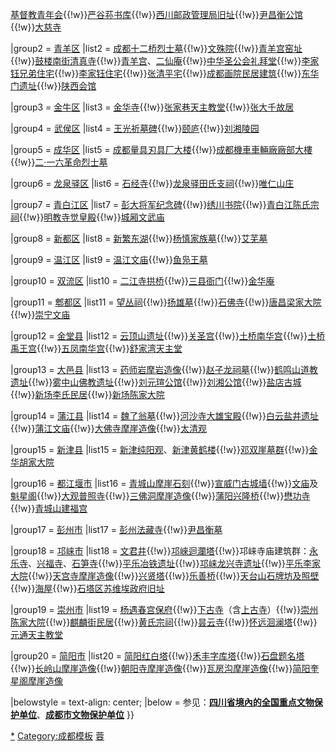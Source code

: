 {{Navbox
|name = 成都市境内的四川省文物保护单位
|title = [[四川省文物保护单位|成都市境内的四川省文物保护单位]]
|style = text-align: left;
|state = {{{state<includeonly>|collapsed</includeonly>}}}

|group1 = [[锦江区]]
|list1 = [[李劼人故居]]{{!w}}[[成都基督教青年会|基督教青年会]]{{!w}}[[严谷荪书库]]{{!w}}[[西川邮政管理局旧址]]{{!w}}[[尹昌衡公馆]]{{!w}}[[大慈寺 (成都)|大慈寺]]

|group2 = [[青羊区]]
|list2 = [[成都十二桥烈士墓]]{{!w}}[[文殊院]]{{!w}}[[青羊宫窑址]]{{!w}}[[鼓楼南街清真寺]]{{!w}}[[青羊宫]]、[[二仙庵]]{{!w}}[[上翔堂|中华圣公会礼拜堂]]{{!w}}[[李家钰兄弟住宅]]{{!w}}[[李家钰住宅]]{{!w}}[[张清平宅]]{{!w}}[[成都画院民居建筑]]{{!w}}[[东华门遗址]]{{!w}}[[成都陕西会馆|陕西会馆]]

|group3 = [[金牛区]]
|list3 =  [[金华寺]]{{!w}}[[张家巷天主教堂]]{{!w}}[[张大千故居]]

|group4 = [[武侯区]]
|list4 = [[王光祈墓碑]]{{!w}}[[颐庐]]{{!w}}[[刘湘陵园]]


|group5 = [[成华区]]
|list5 = [[成都量具刃具厂大楼]]{{!w}}[[成都機車車輛廠廠部大樓]]{{!w}}[[二·一六革命烈士墓]]

|group6 = [[龙泉驿区]]
|list6 = [[石经寺]]{{!w}}[[龙泉驿田氏支祠]]{{!w}}[[唯仁山庄]]

|group7 = [[青白江区]]
|list7 = [[彭大将军纪念碑]]{{!w}}[[绣川书院]]{{!w}}[[青白江陈氏宗祠]]{{!w}}[[明教寺觉皇殿]]{{!w}}[[城厢文武庙]]

|group8 = [[新都区]]
|list8 = [[新繁东湖]]{{!w}}[[杨慎家族墓]]{{!w}}[[艾芜墓]]

|group9 = [[温江区]]
|list9 = [[温江文庙]]{{!w}}[[鱼凫王墓]]

|group10 = [[双流区]]
|list10 = [[二江寺拱桥]]{{!w}}[[三县衙门]]{{!w}}[[金华庵]]

|group11 = [[郫都区]]
|list11 = [[望丛祠]]{{!w}}[[扬雄墓]]{{!w}}[[石佛寺]]{{!w}}[[唐昌梁家大院]]{{!w}}[[崇宁文庙]]

|group12 = [[金堂县]]
|list12 = [[云顶城|云顶山遗址]]{{!w}}[[五凤关圣宫|关圣宫]]{{!w}}[[土桥南华宫]]{{!w}}[[土桥禹王宫]]{{!w}}[[五凤南华宫]]{{!w}}[[舒家湾天主堂]]

|group13 = [[大邑县]]
|list13 = [[药师岩摩岩造像]]{{!w}}[[赵子龙祠墓]]{{!w}}[[鹤鸣山道教遗址]]{{!w}}[[雾中山佛教遗址]]{{!w}}[[刘元瑄公馆]]{{!w}}[[刘湘公馆]]{{!w}}[[盐店古城]]{{!w}}[[新场李氏民居]]{{!w}}[[新场陈家大院]]

|group14 = [[蒲江县]]
|list14 = [[魏了翁墓]]{{!w}}[[河沙寺|河沙寺大雄宝殿]]{{!w}}[[白云盐井遗址]]{{!w}}[[蒲江文庙]]{{!w}}[[蒲江大佛寺摩崖造像|大佛寺摩崖造像]]{{!w}}[[太清观]]

|group15 = [[新津县]]
|list15 = [[新津纯阳观]]、[[新津黄鹤楼]]{{!w}}[[邓双崖墓群]]{{!w}}[[金华胡家大院]]

|group16 = [[都江堰市]]
|list16 = [[青城山摩崖石刻]]{{!w}}[[宣威门古城墙]]{{!w}}[[灌县文庙|文庙]]及[[灌县魁星阁|魁星阁]]{{!w}}[[普照寺 (都江堰)|大观普照寺]]{{!w}}[[三佛洞摩崖造像]]{{!w}}[[蒲阳兴隆桥]]{{!w}}[[懋功寺]]{{!w}}[[青城山建福宫]]

|group17 = [[彭州市]]
|list17 = [[彭州法藏寺]]{{!w}}[[尹昌衡墓]]

|group18 = [[邛崃市]]
|list18 = [[文君井]]{{!w}}[[邛崍迴瀾塔]]{{!w}}邛崃寺庙建筑群：[[永乐寺]]、[[兴福寺 (邛崃)|兴福寺]]、[[石笋寺]]{{!w}}[[平乐冶铁遗址]]{{!w}}[[邛崃龙兴寺遗址]]{{!w}}[[平乐李家大院]]{{!w}}[[天宫寺摩崖造像]]{{!w}}[[兴贤塔]]{{!w}}[[乐善桥]]{{!w}}[[天台山石牌坊及照壁]]{{!w}}[[海屋]]{{!w}}[[石塔区苏维埃政府旧址]]

|group19 = [[崇州市]]
|list19 = [[杨遇春宫保府]]{{!w}}[[下古寺]]（含[[上古寺]]）{{!w}}[[崇州陈家大院]]{{!w}}[[麒麟街民居]]{{!w}}[[元通黃氏宗祠|黄氏宗祠]]{{!w}}[[昙云寺]]{{!w}}[[怀远洄澜塔]]{{!w}}[[元通天主教堂]]

|group20 = [[简阳市]]
|list20 = [[简阳红白塔]]{{!w}}[[禾丰字库塔]]{{!w}}[[石盘题名塔]]{{!w}}[[长岭山摩崖造像]]{{!w}}[[朝阳寺摩崖造像]]{{!w}}[[瓦房沟摩崖造像]]{{!w}}[[简阳奎星阁摩崖造像]]

|belowstyle = text-align: center;
|below = 参见：'''[[四川全国重点文物保护单位列表|四川省境內的全国重点文物保护单位]]'''、'''[[成都市文物保护单位]]'''
}}<noinclude>
[[Category:成都文物保护单位|*]]
[[Category:成都模板]]
[[Category:四川省文物保护单位模板|蓉]]
</noinclude>